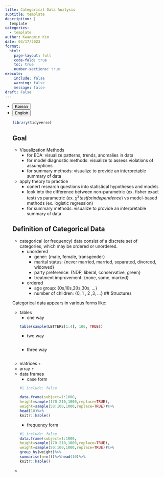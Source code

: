 ```yaml
---
title: Categorical Data Analysis
subtitle: template
description: |
  template
categories:
  - template
author: Kwangmin Kim
date: 03/17/2023
format: 
  html:
    page-layout: full
    code-fold: true
    toc: true
    number-sections: true
execute:
    include: false
    warning: false
    message: false
draft: False
---
```


<ul class="nav nav-pills" id="language-tab" role="tablist">
  <li class="nav-item" role="presentation">
    <button class="nav-link active" id="Korean-tab" data-bs-toggle="tab" data-bs-target="#Korean" type="button" role="tab" aria-controls="Korean" aria-selected="true">Korean</button>
  </li>
  <li class="nav-item" role="presentation">
    <button class="nav-link" id="English-tab" data-bs-toggle="tab" data-bs-target="#English" type="button" role="tab" aria-controls="knitr" aria-selected="false">English</button>
  </li>

<div class="tab-content" id="language-tabcontent">

<div class="tab-pane fade  show active" id="Korean" role="tabpanel" aria-labelledby="Korean-tab">

::: {#Korean .tab-pane .fade .show .active role="tabpanel" aria-labelledby="Korean-tab"}

```r
library(tidyverse)
```

## Goal

* Visualization Methods
    * for EDA: visualize patterns, trends, anomalies in data
    * for model diagnostic methods: visualize to assess violations of assumptions
    * for summary methods: visualize to provide an interpretable summary of data
* apply theory to practice
    * conert research questions into statistical hypotheses and models
    * look into the difference between non-parametric (ex. fisher exact test) vs parametric (ex. $\chi^2 test for independence$) vs model-based methods (ex. logistic regression)
    * for summary methods: visualize to provide an interpretable summary of data

## Definition of Categorical Data

* categorical (or frequency) data consist of a discrete set of categories, which may be ordered or unordered.
    * unordered
        * gener: {male, female, transgender}
        * marital status: {never married, married, separated, divorced, widowed}
        * party preference: {NDP, liberal, conservative, green}
        * treatment improvement: {none, some, marked}
    * ordered
        * age group: {0s,10s,20s,30s, ...}
        * number of children: {0, 1 , 2 ,3, ...}
## Structures

Categorical data appears in various forms like:

* tables
    * one way
    ```r
    table(sample(LETTERS[1:4], 100, TRUE))    
    ```
    * two way
    ```r

    ```
    * three way
    ```r

    ```
* matrices
    ```r

    ```
* array
    ```r

    ```
* data frames
    * case form
    ```r
    #| include: false
    
    data.frame(subject=1:1000,
    height=sample(170:210,1000,replace=TRUE),
    weight=sample(50:100,1000,replace=TRUE))%>%
    head(10)%>%
    knitr::kable()
    ```
    * frequency form
    ```r
    #| include: false
    data.frame(subject=1:1000,
    height=sample(170:210,1000,replace=TRUE),
    weight=sample(50:100,1000,replace=TRUE))%>%
    group_by(weight)%>%
    summarise(n=n())%>%head(10)%>%
    knitr::kable()
    ```

* 
:::
</div>

<div class="tab-pane fade" id="English" role="tabpanel" aria-labelledby="English-tab">

::: {#English .tab-pane .fade role="tabpanel" aria-labelledby="English-tab"}

:::


</div>
